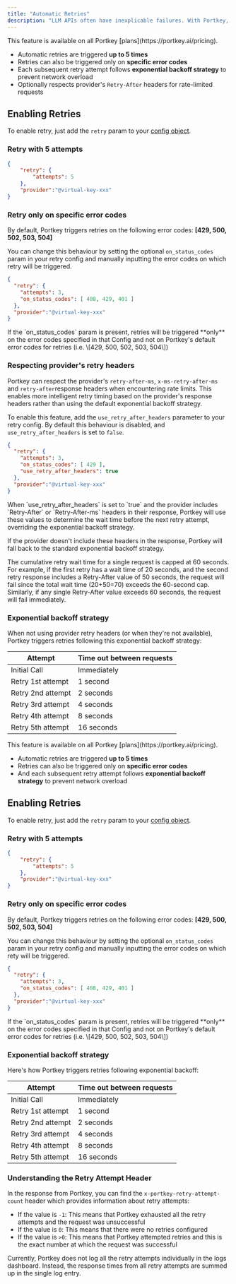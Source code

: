 ```yaml
---
title: "Automatic Retries"
description: "LLM APIs often have inexplicable failures. With Portkey, you can rescue a substantial number of your requests with our in-built automatic retries feature. "
---
```


<Info>
  This feature is available on all Portkey [plans](https://portkey.ai/pricing).
</Info>

* Automatic retries are triggered **up to 5 times**
* Retries can also be triggered only on **specific error codes**
* Each subsequent retry attempt follows **exponential backoff strategy** to prevent network overload
* Optionally respects provider's `Retry-After` headers for rate-limited requests

## Enabling Retries

To enable retry, just add the `retry` param to your [config object](/api-reference/config-object).

### Retry with 5 attempts

```JSON
{
    "retry": {
        "attempts": 5
    },
    "provider":"@virtual-key-xxx"
}
```

### Retry only on specific error codes

By default, Portkey triggers retries on the following error codes: **\[429, 500, 502, 503, 504\]**

You can change this behaviour by setting the optional `on_status_codes` param in your retry config and manually inputting the error codes on which retry will be triggered.


```JSON
{
  "retry": {
    "attempts": 3,
    "on_status_codes": [ 408, 429, 401 ]
  },
  "provider":"@virtual-key-xxx"
}
```

<Info>
  If the `on_status_codes` param is present, retries will be triggered **only** on the error codes specified in that Config and not on Portkey's default error codes for retries (i.e. \[429, 500, 502, 503, 504\])
</Info>

### Respecting provider's retry headers

Portkey can respect the provider's `retry-after-ms`, `x-ms-retry-after-ms` and `retry-after`response headers when encountering rate limits. This enables more intelligent retry timing based on the provider's response headers rather than using the default exponential backoff strategy.

To enable this feature, add the `use_retry_after_headers` parameter to your retry config. By default this behaviour is disabled, and `use_retry_after_headers` is set to `false`.

```JSON
{
  "retry": {
    "attempts": 3,
    "on_status_codes": [ 429 ],
    "use_retry_after_headers": true
  },
  "provider":"@virtual-key-xxx"
}
```

<Info>
When `use_retry_after_headers` is set to `true` and the provider includes `Retry-After` or `Retry-After-ms` headers in their response, Portkey will use these values to determine the wait time before the next retry attempt, overriding the exponential backoff strategy.

If the provider doesn't include these headers in the response, Portkey will fall back to the standard exponential backoff strategy.

The cumulative retry wait time for a single request is capped at 60 seconds. For example, if the first retry has a wait time of 20 seconds, and the second retry response includes a Retry-After value of 50 seconds, the request will fail since the total wait time (20+50=70) exceeds the 60-second cap. Similarly, if any single Retry-After value exceeds 60 seconds, the request will fail immediately.

</Info>

### Exponential backoff strategy

When not using provider retry headers (or when they're not available), Portkey triggers retries following this exponential backoff strategy:

| Attempt           | Time out between requests |
| ----------------- | ------------------------- |
| Initial Call      | Immediately               |
| Retry 1st attempt | 1 second                  |
| Retry 2nd attempt | 2 seconds                 |
| Retry 3rd attempt | 4 seconds                 |
| Retry 4th attempt | 8 seconds                 |
| Retry 5th attempt | 16 seconds                |




<Info>
  This feature is available on all Portkey [plans](https://portkey.ai/pricing).
</Info>

* Automatic retries are triggered **up to 5 times**
* Retries can also be triggered only on **specific error codes**
* And each subsequent retry attempt follows **exponential backoff strategy** to prevent network overload

## Enabling Retries

To enable retry, just add the `retry` param to your [config object](/api-reference/config-object).

### Retry with 5 attempts

```JSON
{
    "retry": {
        "attempts": 5
    },
    "provider":"@virtual-key-xxx"
}
```

### Retry only on specific error codes

By default, Portkey triggers retries on the following error codes: **\[429, 500, 502, 503, 504\]**

You can change this behaviour by setting the optional `on_status_codes` param in your retry config and manually inputting the error codes on which rety will be triggered.


```JSON
{
  "retry": {
    "attempts": 3,
    "on_status_codes": [ 408, 429, 401 ]
  },
  "provider":"@virtual-key-xxx"
}
```

<Info>
  If the `on_status_codes` param is present, retries will be triggered **only** on the error codes specified in that Config and not on Portkey's default error codes for retries (i.e. \[429, 500, 502, 503, 504\])
</Info>

### Exponential backoff strategy

Here's how Portkey triggers retries following exponential backoff:

| Attempt           | Time out between requests |
| ----------------- | ------------------------- |
| Initial Call      | Immediately               |
| Retry 1st attempt | 1 second                  |
| Retry 2nd attempt | 2 seconds                 |
| Retry 3rd attempt | 4 seconds                 |
| Retry 4th attempt | 8 seconds                 |
| Retry 5th attempt | 16 seconds                |

### Understanding the Retry Attempt Header

In the response from Portkey, you can find the `x-portkey-retry-attempt-count` header which provides information about retry attempts:

- If the value is `-1`: This means that Portkey exhausted all the retry attempts and the request was unsuccessful
- If the value is `0`: This means that there were no retries configured
- If the value is `>0`: This means that Portkey attempted retries and this is the exact number at which the request was successful

<Note>
Currently, Portkey does not log all the retry attempts individually in the logs dashboard. Instead, the response times from all retry attempts are summed up in the single log entry.
</Note>

